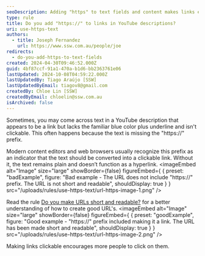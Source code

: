 ```yaml
---
seoDescription: Adding "https" to text fields and content makes links easier to click, encouraging more users to interact with your content.
type: rule
title: Do you add "https://" to links in YouTube descriptions?
uri: use-https-text
authors:
  - title: Joseph Fernandez
    url: https://www.ssw.com.au/people/joe
redirects:
  - do-you-add-https-to-text-fields
created: 2024-04-30T09:46:52.000Z
guid: 4bf87ccf-91a1-470a-b1d6-bb2363761e06
lastUpdated: 2024-10-08T04:59:22.000Z
lastUpdatedBy: Tiago Araújo [SSW]
lastUpdatedByEmail: tiagov8@gmail.com
createdBy: Chloe Lin [SSW]
createdByEmail: chloelin@ssw.com.au
isArchived: false
---
```


Sometimes, you may come across text in a YouTube description that appears to be a link but lacks the familiar blue color plus underline and isn't clickable. This often happens because the text is missing the "https://" prefix.

Modern content editors and web browsers usually recognize this prefix as an indicator that the text should be converted into a clickable link. Without it, the text remains plain and doesn’t function as a hyperlink.
<imageEmbed
  alt="Image"
  size="large"
  showBorder={false}
  figureEmbed={ {
    preset: "badExample",
    figure: "Bad example - The URL does not include \"https://\" prefix. The URL is not short and readable",
    shouldDisplay: true
  } }
  src="/uploads/rules/use-https-text/url-https-image-1.png"
/>

Read the rule [Do you make URLs short and readable?](/create-friendly-short-urls) for a better understanding of how to create good URL's.
<imageEmbed
  alt="Image"
  size="large"
  showBorder={false}
  figureEmbed={ {
    preset: "goodExample",
    figure: "Good example - \"https://\" prefix included making it a link. The URL has been made short and readable",
    shouldDisplay: true
  } }
  src="/uploads/rules/use-https-text/url-https-image-2.png"
/>

Making links clickable encourages more people to click on them.
